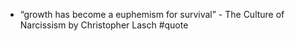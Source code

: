 - “growth has become a euphemism for survival” - The Culture of Narcissism by Christopher Lasch #quote
